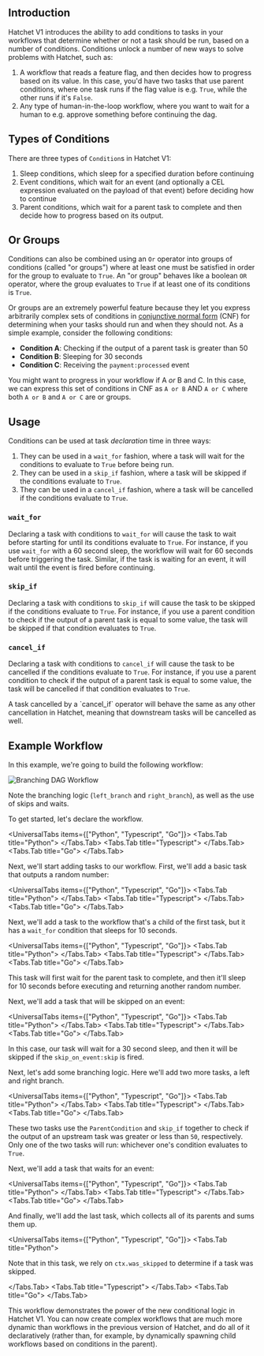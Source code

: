 

## Introduction

Hatchet V1 introduces the ability to add conditions to tasks in your workflows that determine whether or not a task should be run, based on a number of conditions. Conditions unlock a number of new ways to solve problems with Hatchet, such as:

1. A workflow that reads a feature flag, and then decides how to progress based on its value. In this case, you'd have two tasks that use parent conditions, where one task runs if the flag value is e.g. `True`, while the other runs if it's `False`.
2. Any type of human-in-the-loop workflow, where you want to wait for a human to e.g. approve something before continuing the dag.

## Types of Conditions

There are three types of `Condition`s in Hatchet V1:

1. Sleep conditions, which sleep for a specified duration before continuing
2. Event conditions, which wait for an event (and optionally a CEL expression evaluated on the payload of that event) before deciding how to continue
3. Parent conditions, which wait for a parent task to complete and then decide how to progress based on its output.

## Or Groups

Conditions can also be combined using an `Or` operator into groups of conditions (called "or groups") where at least one must be satisfied in order for the group to evaluate to `True`. An "or group" behaves like a boolean `OR` operator, where the group evaluates to `True` if at least one of its conditions is `True`.

Or groups are an extremely powerful feature because they let you express arbitrarily complex sets of conditions in [conjunctive normal form](https://en.wikipedia.org/wiki/Conjunctive_normal_form) (CNF) for determining when your tasks should run and when they should not. As a simple example, consider the following conditions:

- **Condition A**: Checking if the output of a parent task is greater than 50
- **Condition B**: Sleeping for 30 seconds
- **Condition C**: Receiving the `payment:processed` event

You might want to progress in your workflow if A _or_ B and C. In this case, we can express this set of conditions in CNF as `A or B` AND `A or C` where both `A or B` and `A or C` are or groups.

## Usage

Conditions can be used at task _declaration_ time in three ways:

1. They can be used in a `wait_for` fashion, where a task will wait for the conditions to evaluate to `True` before being run.
2. They can be used in a `skip_if` fashion, where a task will be skipped if the conditions evaluate to `True`.
3. They can be used in a `cancel_if` fashion, where a task will be cancelled if the conditions evaluate to `True`.

### `wait_for`

Declaring a task with conditions to `wait_for` will cause the task to wait before starting for until its conditions evaluate to `True`. For instance, if you use `wait_for` with a 60 second sleep, the workflow will wait for 60 seconds before triggering the task. Similar, if the task is waiting for an event, it will wait until the event is fired before continuing.

### `skip_if`

Declaring a task with conditions to `skip_if` will cause the task to be skipped if the conditions evaluate to `True`. For instance, if you use a parent condition to check if the output of a parent task is equal to some value, the task will be skipped if that condition evaluates to `True`.

### `cancel_if`

Declaring a task with conditions to `cancel_if` will cause the task to be cancelled if the conditions evaluate to `True`. For instance, if you use a parent condition to check if the output of a parent task is equal to some value, the task will be cancelled if that condition evaluates to `True`.

<Callout type="warning">
  A task cancelled by a `cancel_if` operator will behave the same as any other
  cancellation in Hatchet, meaning that downstream tasks will be cancelled as
  well.
</Callout>

## Example Workflow

In this example, we're going to build the following workflow:

![Branching DAG Workflow](/branching-dag.png)

Note the branching logic (`left_branch` and `right_branch`), as well as the use of skips and waits.

To get started, let's declare the workflow.

<UniversalTabs items={["Python", "Typescript", "Go"]}>
  <Tabs.Tab title="Python">
    <Snippet src={snippets.python.conditions.worker.create_a_workflow}/>
  </Tabs.Tab>
  <Tabs.Tab title="Typescript">
    <Snippet
      src={snippets.typescript.dag_match_condition.complex_workflow.create_a_workflow}
    />
  </Tabs.Tab>
  <Tabs.Tab title="Go">
    <Snippet
      src={snippets.go.workflows.complex_conditions.create_a_workflow}
    />
  </Tabs.Tab>
</UniversalTabs>

Next, we'll start adding tasks to our workflow. First, we'll add a basic task that outputs a random number:

<UniversalTabs items={["Python", "Typescript", "Go"]}>
  <Tabs.Tab title="Python">
    <Snippet src={snippets.python.conditions.worker.add_base_task}/>
  </Tabs.Tab>
  <Tabs.Tab title="Typescript">
    <Snippet
      src={snippets.typescript.dag_match_condition.complex_workflow.add_base_task}
    />
  </Tabs.Tab>
  <Tabs.Tab title="Go">
    <Snippet
      src={snippets.go.workflows.complex_conditions.add_base_task}
    />
  </Tabs.Tab>
</UniversalTabs>

Next, we'll add a task to the workflow that's a child of the first task, but it has a `wait_for` condition that sleeps for 10 seconds.

<UniversalTabs items={["Python", "Typescript", "Go"]}>
  <Tabs.Tab title="Python">
    <Snippet src={snippets.python.conditions.worker.add_wait_for_sleep}/>
  </Tabs.Tab>
  <Tabs.Tab title="Typescript">
    <Snippet
      src={snippets.typescript.dag_match_condition.complex_workflow.add_wait_for_sleep}
    />
  </Tabs.Tab>
  <Tabs.Tab title="Go">
    <Snippet
      src={snippets.go.workflows.complex_conditions.add_wait_for_sleep}
    />
  </Tabs.Tab>
</UniversalTabs>

This task will first wait for the parent task to complete, and then it'll sleep for 10 seconds before executing and returning another random number.

Next, we'll add a task that will be skipped on an event:

<UniversalTabs items={["Python", "Typescript", "Go"]}>
  <Tabs.Tab title="Python">
    <Snippet src={snippets.python.conditions.worker.add_skip_on_event} />
  </Tabs.Tab>
  <Tabs.Tab title="Typescript">
    <Snippet
      src={snippets.typescript.dag_match_condition.complex_workflow.add_skip_on_event}
    />
  </Tabs.Tab>
  <Tabs.Tab title="Go">
    <Snippet
      src={snippets.go.workflows.complex_conditions.add_skip_on_event}
    />
  </Tabs.Tab>
</UniversalTabs>

In this case, our task will wait for a 30 second sleep, and then it will be skipped if the `skip_on_event:skip` is fired.

Next, let's add some branching logic. Here we'll add two more tasks, a left and right branch.

<UniversalTabs items={["Python", "Typescript", "Go"]}>
  <Tabs.Tab title="Python">
    <Snippet src={snippets.python.conditions.worker.add_branching}/>
  </Tabs.Tab>
  <Tabs.Tab title="Typescript">
    <Snippet
      src={snippets.typescript.dag_match_condition.complex_workflow.add_branching}
    />
  </Tabs.Tab>
  <Tabs.Tab title="Go">
    <Snippet
      src={snippets.go.workflows.complex_conditions.add_branching}
    />
  </Tabs.Tab>
</UniversalTabs>

These two tasks use the `ParentCondition` and `skip_if` together to check if the output of an upstream task was greater or less than `50`, respectively. Only one of the two tasks will run: whichever one's condition evaluates to `True`.

Next, we'll add a task that waits for an event:

<UniversalTabs items={["Python", "Typescript", "Go"]}>
  <Tabs.Tab title="Python">
    <Snippet src={snippets.python.conditions.worker.add_wait_for_event}/>
  </Tabs.Tab>
  <Tabs.Tab title="Typescript">
    <Snippet
      src={snippets.typescript.dag_match_condition.complex_workflow.add_wait_for_event}
    />
  </Tabs.Tab>
  <Tabs.Tab title="Go">
    <Snippet
      src={snippets.go.workflows.complex_conditions.add_wait_for_event}
    />
  </Tabs.Tab>
</UniversalTabs>

And finally, we'll add the last task, which collects all of its parents and sums them up.

<UniversalTabs items={["Python", "Typescript", "Go"]}>
  <Tabs.Tab title="Python">
<Snippet src={snippets.python.conditions.worker.add_sum}/>

Note that in this task, we rely on `ctx.was_skipped` to determine if a task was skipped.

  </Tabs.Tab>
  <Tabs.Tab title="Typescript">
<Snippet src={snippets.typescript.dag_match_condition.complex_workflow.add_sum}/>
  </Tabs.Tab>
    <Tabs.Tab title="Go">
    <Snippet src={snippets.go.workflows.complex_conditions.add_sum}/>
  </Tabs.Tab>

</UniversalTabs>

This workflow demonstrates the power of the new conditional logic in Hatchet V1. You can now create complex workflows that are much more dynamic than workflows in the previous version of Hatchet, and do all of it declaratively (rather than, for example, by dynamically spawning child workflows based on conditions in the parent).
